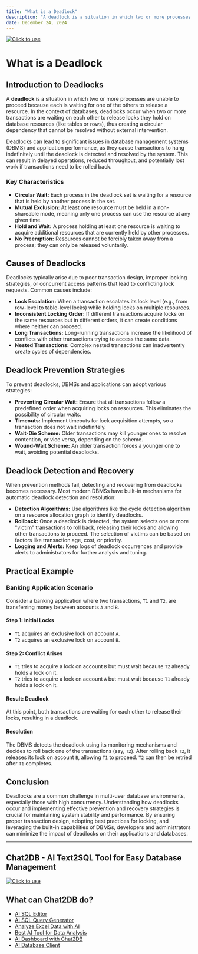 ```yaml
---
title: "What is a Deadlock"
description: "A deadlock is a situation in which two or more processes are unable to proceed because each is waiting for one of the others to release a resource."
date: December 24, 2024
---
```

[![Click to use](/image/blog/bg/chat2db1.png)](https://app.chat2db.ai/)
# What is a Deadlock

## Introduction to Deadlocks

A **deadlock** is a situation in which two or more processes are unable to proceed because each is waiting for one of the others to release a resource. In the context of databases, deadlocks occur when two or more transactions are waiting on each other to release locks they hold on database resources (like tables or rows), thus creating a circular dependency that cannot be resolved without external intervention.

Deadlocks can lead to significant issues in database management systems (DBMS) and application performance, as they cause transactions to hang indefinitely until the deadlock is detected and resolved by the system. This can result in delayed operations, reduced throughput, and potentially lost work if transactions need to be rolled back.

### Key Characteristics

- **Circular Wait:** Each process in the deadlock set is waiting for a resource that is held by another process in the set.
- **Mutual Exclusion:** At least one resource must be held in a non-shareable mode, meaning only one process can use the resource at any given time.
- **Hold and Wait:** A process holding at least one resource is waiting to acquire additional resources that are currently held by other processes.
- **No Preemption:** Resources cannot be forcibly taken away from a process; they can only be released voluntarily.

## Causes of Deadlocks

Deadlocks typically arise due to poor transaction design, improper locking strategies, or concurrent access patterns that lead to conflicting lock requests. Common causes include:

- **Lock Escalation:** When a transaction escalates its lock level (e.g., from row-level to table-level locks) while holding locks on multiple resources.
- **Inconsistent Locking Order:** If different transactions acquire locks on the same resources but in different orders, it can create conditions where neither can proceed.
- **Long Transactions:** Long-running transactions increase the likelihood of conflicts with other transactions trying to access the same data.
- **Nested Transactions:** Complex nested transactions can inadvertently create cycles of dependencies.

## Deadlock Prevention Strategies

To prevent deadlocks, DBMSs and applications can adopt various strategies:

- **Preventing Circular Wait:** Ensure that all transactions follow a predefined order when acquiring locks on resources. This eliminates the possibility of circular waits.
- **Timeouts:** Implement timeouts for lock acquisition attempts, so a transaction does not wait indefinitely.
- **Wait-Die Scheme:** Older transactions may kill younger ones to resolve contention, or vice versa, depending on the scheme.
- **Wound-Wait Scheme:** An older transaction forces a younger one to wait, avoiding potential deadlocks.

## Deadlock Detection and Recovery

When prevention methods fail, detecting and recovering from deadlocks becomes necessary. Most modern DBMSs have built-in mechanisms for automatic deadlock detection and resolution:

- **Detection Algorithms:** Use algorithms like the cycle detection algorithm on a resource allocation graph to identify deadlocks.
- **Rollback:** Once a deadlock is detected, the system selects one or more "victim" transactions to roll back, releasing their locks and allowing other transactions to proceed. The selection of victims can be based on factors like transaction age, cost, or priority.
- **Logging and Alerts:** Keep logs of deadlock occurrences and provide alerts to administrators for further analysis and tuning.

## Practical Example

### Banking Application Scenario

Consider a banking application where two transactions, `T1` and `T2`, are transferring money between accounts `A` and `B`.

#### Step 1: Initial Locks

- `T1` acquires an exclusive lock on account `A`.
- `T2` acquires an exclusive lock on account `B`.

#### Step 2: Conflict Arises

- `T1` tries to acquire a lock on account `B` but must wait because `T2` already holds a lock on it.
- `T2` tries to acquire a lock on account `A` but must wait because `T1` already holds a lock on it.

#### Result: Deadlock

At this point, both transactions are waiting for each other to release their locks, resulting in a deadlock.

#### Resolution

The DBMS detects the deadlock using its monitoring mechanisms and decides to roll back one of the transactions (say, `T2`). After rolling back `T2`, it releases its lock on account `B`, allowing `T1` to proceed. `T2` can then be retried after `T1` completes.

## Conclusion

Deadlocks are a common challenge in multi-user database environments, especially those with high concurrency. Understanding how deadlocks occur and implementing effective prevention and recovery strategies is crucial for maintaining system stability and performance. By ensuring proper transaction design, adopting best practices for locking, and leveraging the built-in capabilities of DBMSs, developers and administrators can minimize the impact of deadlocks on their applications and databases.

---

## Chat2DB - AI Text2SQL Tool for Easy Database Management

[![Click to use](/image/blog/chat2db.png)](https://app.chat2db.ai/)

## What can Chat2DB do?

- [AI SQL Editor](https://chat2db.ai/feature/AI%20SQL%20Editor)
- [AI SQL Query Generator](https://chat2db.ai/feature/AI%20SQL%20Query%20Generator)
- [Analyze Excel Data with AI](https://chat2db.ai/feature/Analyze%20Excel%20Data%20with%20AI)
- [Best AI Tool for Data Analysis](https://chat2db.ai/feature/Best%20AI%20Tool%20for%20Data%20Analysis)
- [AI Dashboard with Chat2DB](https://chat2db.ai/feature/AI%20Dashboard%20with%20Chat2DB)
- [AI Database Client](https://chat2db.ai/feature/AI%20Database%20Client)
